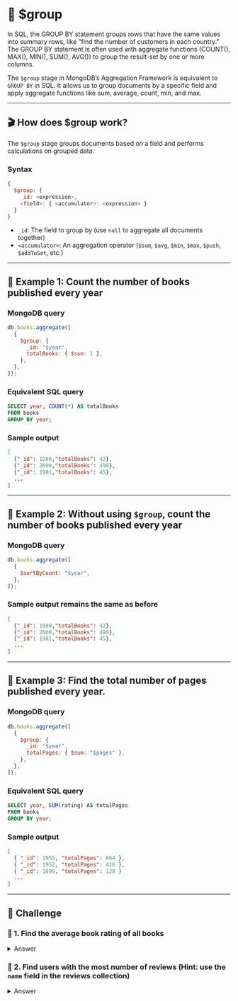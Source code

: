 
# 👐 $group

In SQL, the GROUP BY statement groups rows that have the same values into summary rows, like "find the number of customers in each country."
The GROUP BY statement is often used with aggregate functions (COUNT(), MAX(), MIN(), SUM(), AVG()) to group the result-set by one or more columns.

The `$group` stage in MongoDB’s Aggregation Framework is equivalent to `GROUP BY` in SQL. It allows us to group documents by a specific field and apply aggregate functions like sum, average, count, min, and max.

---

## 🎬 How does $group work?

The `$group` stage groups documents based on a field and performs calculations on grouped data.

### **Syntax**

```js
{
  $group: {
    _id: <expression>,
    <field>: { <accumulator>: <expression> }
  }
}
```

- `_id`: The field to group by (use `null` to aggregate all documents together)
- `<accumulator>`: An aggregation operator (`$sum`, `$avg`, `$min`, `$max`, `$push`, `$addToSet`, etc.)

---

## 👐 Example 1: Count the number of books published every year

### **MongoDB query**

```js
db.books.aggregate([
  {
    $group: {
      _id: "$year",
      totalBooks: { $sum: 1 },
    },
  },
]);
```

### **Equivalent SQL query**

```sql
SELECT year, COUNT(*) AS totalBooks
FROM books
GROUP BY year;
```

### **Sample output**

```json
[
  {"_id": 1980,"totalBooks": 42},
  {"_id": 2000,"totalBooks": 490},
  {"_id": 1981,"totalBooks": 45},
  ...
]
```

---

## 👐 Example 2: Without using `$group`, count the number of books published every year

### MongoDB query

```js
db.books.aggregate([
  {
    $sortByCount: "$year",
  },
]);
```

### Sample output remains the same as before

```json
[
  {"_id": 1980,"totalBooks": 42},
  {"_id": 2000,"totalBooks": 490},
  {"_id": 1981,"totalBooks": 45},
  ...
]
```

---

## 👐 Example 3: Find the total number of pages published every year.


### **MongoDB query**

```js
db.books.aggregate([
  {
    $group: {
      _id: "$year",
      totalPages: { $sum: "$pages" },
    },
  },
]);
```

### Equivalent SQL query

```sql
SELECT year, SUM(rating) AS totalPages
FROM books
GROUP BY year;
```

### Sample output

```json
[
  { "_id": 1955, "totalPages": 664 },
  { "_id": 1952, "totalPages": 416 },
  { "_id": 1899, "totalPages": 128 }
  ...
]
```

---

## 👐 Challenge


### 👐 1. Find the average book rating of all books

<details>
  <summary>Answer</summary>
    ```js
    db.reviews.aggregate([
      {
        $group: {
          _id: "$bookId",
          avgRating: { $avg: "$rating" }
        }
      },
    ]);
    ```

</details>

### 👐 2. Find users with the most number of reviews (Hint: use the `name` field in the reviews collection)

<details>
  <summary>Answer</summary>
  There are 2 ways to solve this- 
  - $group with $sort 
  - $sortByCount
  <Tabs groupId="aggregations">
    <TabItem value="atlas" label="$group with $sum + $sort">
    ```js
    db.reviews.aggregate([
      {
        $group: {
          _id: "$name",
          totalReviews: { $sum: 1 },
        },
      },
      {
        $sort: {
          totalReviews: -1,
        },
      },
    ]);
    ```
    </TabItem>

    <TabItem value="mongodb-shell" label="$sortByCount">
    ```js
    db.reviews.aggregate([
      {
        $sortByCount: "$name",
      },
    ]);
    ```
    </TabItem>

  </Tabs>
</details>
